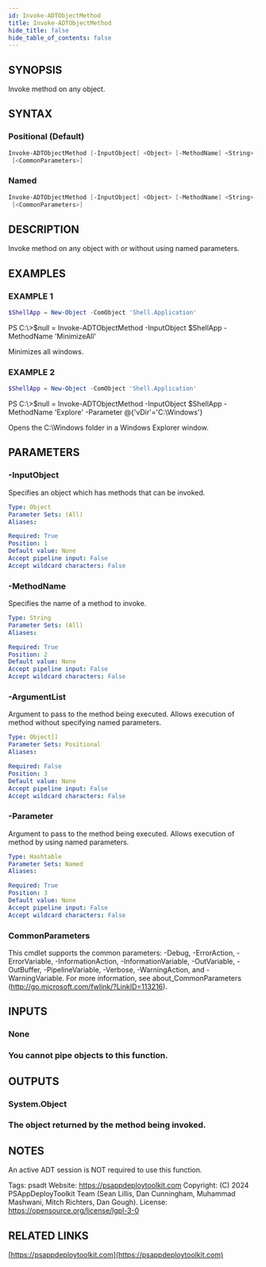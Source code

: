 ```yaml
---
id: Invoke-ADTObjectMethod
title: Invoke-ADTObjectMethod
hide_title: false
hide_table_of_contents: false
---
```


## SYNOPSIS

Invoke method on any object.

## SYNTAX

### Positional (Default)

```powershell
Invoke-ADTObjectMethod [-InputObject] <Object> [-MethodName] <String> [[-ArgumentList] <Object[]>]
 [<CommonParameters>]
```

### Named

```powershell
Invoke-ADTObjectMethod [-InputObject] <Object> [-MethodName] <String> [-Parameter] <Hashtable>
 [<CommonParameters>]
```

## DESCRIPTION

Invoke method on any object with or without using named parameters.

## EXAMPLES

### EXAMPLE 1

```powershell
$ShellApp = New-Object -ComObject 'Shell.Application'
```

PS C:\\&gt;$null = Invoke-ADTObjectMethod -InputObject $ShellApp -MethodName 'MinimizeAll'

Minimizes all windows.

### EXAMPLE 2

```powershell
$ShellApp = New-Object -ComObject 'Shell.Application'
```

PS C:\\&gt;$null = Invoke-ADTObjectMethod -InputObject $ShellApp -MethodName 'Explore' -Parameter @\{'vDir'='C:\Windows'\}

Opens the C:\Windows folder in a Windows Explorer window.

## PARAMETERS

### -InputObject

Specifies an object which has methods that can be invoked.

```yaml
Type: Object
Parameter Sets: (All)
Aliases:

Required: True
Position: 1
Default value: None
Accept pipeline input: False
Accept wildcard characters: False
```

### -MethodName

Specifies the name of a method to invoke.

```yaml
Type: String
Parameter Sets: (All)
Aliases:

Required: True
Position: 2
Default value: None
Accept pipeline input: False
Accept wildcard characters: False
```

### -ArgumentList

Argument to pass to the method being executed.
Allows execution of method without specifying named parameters.

```yaml
Type: Object[]
Parameter Sets: Positional
Aliases:

Required: False
Position: 3
Default value: None
Accept pipeline input: False
Accept wildcard characters: False
```

### -Parameter

Argument to pass to the method being executed.
Allows execution of method by using named parameters.

```yaml
Type: Hashtable
Parameter Sets: Named
Aliases:

Required: True
Position: 3
Default value: None
Accept pipeline input: False
Accept wildcard characters: False
```

### CommonParameters

This cmdlet supports the common parameters: -Debug, -ErrorAction, -ErrorVariable, -InformationAction, -InformationVariable, -OutVariable, -OutBuffer, -PipelineVariable, -Verbose, -WarningAction, and -WarningVariable.
For more information, see about_CommonParameters (http://go.microsoft.com/fwlink/?LinkID=113216).

## INPUTS

### None

### You cannot pipe objects to this function.
## OUTPUTS

### System.Object

### The object returned by the method being invoked.
## NOTES
An active ADT session is NOT required to use this function.

Tags: psadt
Website: https://psappdeploytoolkit.com
Copyright: (C) 2024 PSAppDeployToolkit Team (Sean Lillis, Dan Cunningham, Muhammad Mashwani, Mitch Richters, Dan Gough).
License: https://opensource.org/license/lgpl-3-0

## RELATED LINKS

[https://psappdeploytoolkit.com](https://psappdeploytoolkit.com)
